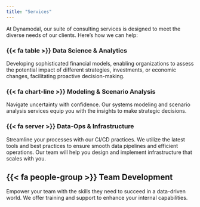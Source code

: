 ```yaml
---
title: "Services"
---
```


At Dynamodal, our suite of consulting services is designed to meet the diverse needs of our clients. Here’s how we can help:

:::{layout-ncol="2" layout-valign="top"}

### {{< fa table >}} **Data Science & Analytics**

Developing sophisticated financial models, enabling organizations to assess the potential impact of different strategies, investments, or economic changes, facilitating proactive decision-making.

### {{< fa chart-line >}} **Modeling & Scenario Analysis**

Navigate uncertainty with confidence. Our systems modeling and scenario analysis services equip you with the insights to make strategic decisions.

### {{< fa server >}} **Data-Ops & Infrastructure**

Streamline your processes with our CI/CD practices. We utilize the latest tools and best practices to ensure smooth data pipelines and efficient operations. Our team will help you design and implement infrastructure that scales with you.

## {{< fa people-group >}} **Team Development**

Empower your team with the skills they need to succeed in a data-driven world. We offer training and support to enhance your internal capabilities.

:::

